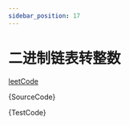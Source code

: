 ```yaml
---
sidebar_position: 17
---
```



# 二进制链表转整数


[leetCode](https://leetcode.cn/problems/convert-binary-number-in-a-linked-list-to-integer/)


<Tabs>
<TabItem value="js" label="index.ts">

<CodeBlock language="jsx" showLineNumbers metastring="2">{SourceCode}</CodeBlock>

</TabItem>
<TabItem value="js1" label="addTwoNumber.test">

<CodeBlock language="jsx">{TestCode}</CodeBlock>

</TabItem>

</Tabs>